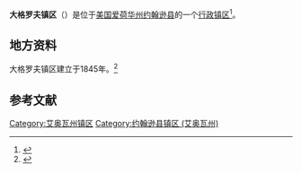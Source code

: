 {{noteTA
|G1=USState
|G2=地名
|G3=Unit
}}
{{Infobox settlement
|official_name            = 大格罗夫镇区
|native_name = Big Grove Township
|settlement_type          = [[行政镇区|行政镇区]]
|image_skyline            = 
|imagesize                = 
|image_map                = 
|mapsize                  = 
|pushpin_map  =
|pushpin_label = 
|pushpin_label_position   = t
|pushpin_map_caption      = 
|subdivision_type         = [[世界政区索引|国家]]
|subdivision_type1        = [[美国州份|州份]]
|subdivision_type2        = [[艾奧瓦州行政区划|县]]
|subdivision_name         = [[美国|美国]]
|subdivision_name1        = [[爱荷华州|爱荷华州]]
|subdivision_name2        = [[约翰逊县_(爱荷华州)|约翰逊县]]
|elevation_ft             = 
|elevation_m              = 
|timezone                 = [[北美中部时区|北美中部时区]]
|area_total_km2           = 
|area_land_km2            = 
|area_water_km2           = 
|area_total_sq_mi         = 
|area_land_sq_mi          = 
|area_water_sq_mi         = 
|population_as_of         = 
|population_footnotes     = 
|population_total         = 
|population_density_km2   = 
|population_density_sq_mi = 
|utc_offset               = 
|coordinates              = 
| coor_pinpoint           = 
| coordinates_footnotes   = 
|timezone_DST             = CDT
|utc_offset_DST           = -5
|postal_code_type         = 
|postal_code              = 
|area_code                = 
|blank_name = 
|blank_info = 
}}
'''大格罗夫镇区'''（{{lang-en|Big Grove Township}}）是位于[[美国|美国]][[爱荷华州|爱荷华州]][[约翰逊县_(爱荷华州)|约翰逊县]]的一个[[行政镇区|行政镇区]]<ref>{{GNIS|467453}}</ref>。

== 地方资料 ==
大格罗夫镇区建立于1845年。<ref>{{cite book| url=https://books.google.com/books?id=BfIN2L5htEwC&pg=PA184#v=onepage&q&f=false| title=History of Johnson County, Iowa, Containing a History of the County, and Its Townships, Cities and Villages from 1836 to 1882| year=1883| pages=184| access-date=2021-02-04| archive-date=2014-06-28| archive-url=https://web.archive.org/web/20140628210034/http://books.google.com/books?id=BfIN2L5htEwC&pg=PA184#v=onepage&q&f=false| dead-url=no}}</ref>

== 参考文献 ==
{{reflist}}
{{coord|41.8158|N|91.5394|W|source:wikidata|display=title}}

{{Iowa-geo-stub}}

{{DEFAULTSORT:Big Grove Township}}
[[Category:艾奥瓦州镇区|Category:艾奥瓦州镇区]]
[[Category:约翰逊县镇区_(艾奥瓦州)|Category:约翰逊县镇区 (艾奥瓦州)]]

{{约翰逊县 (艾奥瓦州)}}
{{爱荷华州}}